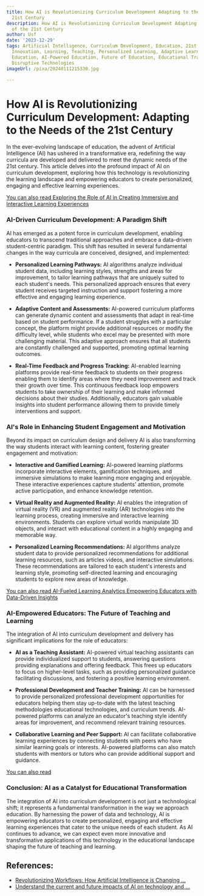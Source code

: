 ```yaml
---
title: How AI is Revolutionizing Curriculum Development Adapting to the Needs of the
  21st Century
description: How AI is Revolutionizing Curriculum Development Adapting to the Needs
  of the 21st Century
author: Usf
date: '2023-12-29'
tags: Artificial Intelligence, Curriculum Development, Education, 21st Century, Technology,
  Innovation, Learning, Teaching, Personalized Learning, Adaptive Learning, Data-Driven
  Education, AI-Powered Education, Future of Education, Educational Transformation,
  Disruptive Technologies
imageUrl: /pixa/20240111215330.jpg

---
```

# How AI is  Revolutionizing Curriculum Development: Adapting to the Needs of the 21st Century

In the ever-evolving landscape of education, the advent of Artificial Intelligence (AI) has ushered in a transformative era, redefining the way curricula are developed and delivered to meet the dynamic needs of  the 21st century. This article delves into the  profound impact of AI on curriculum development, exploring how this technology is revolutionizing the learning landscape and empowering educators to create  personalized, engaging and effective learning experiences.

[You can also read Exploring  the  Role of  AI in Creating Immersive and Interactive Learning Experiences](Exploring%20the%20Role%20of%20AI%20in%20Creating%20Immersive%20and%20Interactive%20Learning%20Experiences)


### AI-Driven Curriculum Development: A Paradigm Shift

AI has emerged as a potent force in curriculum development, enabling educators to transcend traditional approaches and embrace a data-driven  student-centric paradigm. This shift has  resulted in several fundamental changes in the way curricula are conceived, designed, and implemented:

* **Personalized Learning  Pathways:** AI algorithms analyze individual student data, including learning styles, strengths and areas for improvement, to tailor learning pathways that are uniquely suited to  each student's needs.  This personalized approach ensures  that every student receives targeted instruction and support fostering a more effective and engaging learning experience.

* **Adaptive  Content and Assessments:** AI-powered curriculum platforms can generate dynamic content  and assessments  that adapt in real-time  based  on  student performance. If a student struggles with  a  particular concept, the platform might provide additional resources or  modify the difficulty level, while  students who excel may be presented with more challenging material. This adaptive approach  ensures that all students  are constantly challenged  and supported, promoting optimal learning  outcomes.

* **Real-Time Feedback and Progress Tracking:** AI-enabled learning  platforms provide real-time  feedback to  students on their progress enabling them to identify areas  where they need improvement and track their growth over time.  This continuous feedback loop empowers students to take ownership of their learning and make informed decisions about their  studies. Additionally, educators gain valuable  insights into student performance allowing them to provide timely interventions and support.

### AI's Role in Enhancing Student Engagement and  Motivation

Beyond its impact on curriculum design and delivery AI is also transforming the way students interact with learning content, fostering greater engagement and motivation:

* **Interactive and Gamified Learning:**  AI-powered learning platforms incorporate interactive  elements, gamification techniques, and immersive simulations to make  learning more engaging and enjoyable. These interactive  experiences capture students' attention, promote active  participation, and enhance knowledge retention.

*  **Virtual  Reality and Augmented Reality:** AI enables the integration of virtual  reality (VR) and augmented reality (AR) technologies into the learning process, creating  immersive and interactive learning environments. Students can explore virtual worlds manipulate 3D objects, and interact with educational content in a highly engaging and memorable way.

* **Personalized Learning Recommendations:** AI algorithms analyze student data to  provide personalized recommendations for additional learning resources, such  as  articles videos, and  interactive simulations. These recommendations are tailored to each student's interests and learning  style, promoting self-directed learning and encouraging  students to explore new areas of knowledge.

[You can also read AI-Fueled  Learning Analytics Empowering Educators with Data-Driven Insights](AI-Fueled%20Learning%20Analytics%20Empowering%20Educators%20with%20Data-Driven%20Insights)


### AI-Empowered Educators: The  Future of Teaching and  Learning

The integration of AI into curriculum development and  delivery has significant implications for  the role of  educators:

* **AI as  a Teaching Assistant:** AI-powered  virtual  teaching assistants can provide individualized support to students, answering questions providing explanations and offering feedback. This frees up educators to focus on higher-level tasks, such as providing personalized guidance facilitating  discussions, and fostering a positive learning environment.

* **Professional Development and Teacher Training:** AI can be harnessed to provide personalized professional development opportunities for educators helping them  stay up-to-date with  the latest teaching methodologies educational technologies, and curriculum trends. AI-powered platforms can analyze an educator's teaching  style identify areas for  improvement, and recommend relevant training resources.

* **Collaborative Learning and Peer Support:** AI can facilitate collaborative  learning experiences by connecting students  with peers who have similar learning goals or interests. AI-powered platforms can also match students with mentors or tutors who  can provide additional support and guidance.

[You can also read ]()


###  Conclusion: AI as a Catalyst for Educational Transformation

The integration of AI into  curriculum development  is not just a technological shift; it represents a fundamental transformation in the way we approach education. By harnessing the power of data and technology, AI is empowering educators to  create personalized, engaging and effective learning experiences that cater to the unique needs of each student. As AI continues to advance, we  can expect even more innovative and transformative applications of this  technology in the educational landscape shaping the future of teaching  and learning.

## References:
- [Revolutionizing Workflows: How Artificial Intelligence is Changing ...](https://vargasvoice.medium.com/revolutionizing-workflows-how-artificial-intelligence-is-changing-the-productivity-game-d3228a199270?source=rss-------1)
- [Understand the current and future impacts of AI on technology and ...](https://www.linkedin.com/pulse/understand-current-future-impacts-ai-technology-chris-chiancone)
